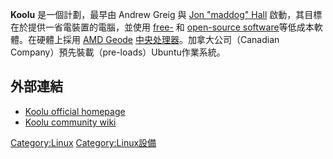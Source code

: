 {{noteTA
|G1=IT
}}
'''Koolu''' 是一個計劃，最早由 Andrew Greig 與 [[Jon_Hall_(programmer)|Jon "maddog" Hall]] 啟動，其目標在於提供一省電裝置的電腦，並使用 [[Free_software|free-]] 和 [[open-source_software|open-source software]]等低成本軟體。在硬體上採用 [[AMD_Geode|AMD Geode]] [[中央处理器|中央处理器]]。加拿大公司（Canadian Company）預先裝載（pre-loads）Ubuntu作業系統。

== 外部連結 ==
* [http://www.koolu.com Koolu official homepage]{{Wayback|url=http://www.koolu.com/ |date=20120704153352 }}
* [https://web.archive.org/web/20160308103633/http://koolu.org/ Koolu community wiki]

[[Category:Linux|Category:Linux]]
[[Category:Linux設備|Category:Linux設備]]